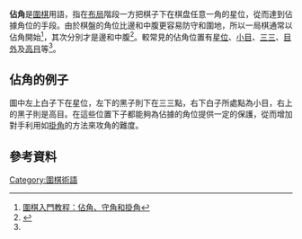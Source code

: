 '''佔角'''是[[圍棋|圍棋]]用語，指在[[布局_(围棋)|布局]]階段一方把棋子下在棋盘任意一角的星位，從而達到佔據角位的手段。由於棋盤的角位比邊和中腹更容易防守和圍地，所以一局棋通常以佔角開始<ref name="gl">[https://sites.google.com/a/weiqi.url.tw/preview/basic-1/weiqirumenjiaochengzhanjiao、shoujiaoheguajiao 圍棋入門教程：佔角、守角和掛角]</ref>，其次分別才是邊和中腹<ref>{{Cite web |url=http://www.hkga.org.hk/interactive/begin.php |title=香港圍棋協會 |access-date=2013-08-02 |archive-url=https://web.archive.org/web/20120217224122/http://www.hkga.org.hk/interactive/begin.php |archive-date=2012-02-17 |dead-url=yes }}</ref>。較常見的佔角位置有[[星位|星位]]、[[小目|小目]]、[[三三_(围棋)|三三]]、[[目外|目外]]及[[高目|高目]]等<ref name="gl"/>。

==佔角的例子==
圖中左上白子下在星位，左下的黑子則下在三三點，右下白子所處點為小目，右上的黑子則是高目。在這些位置下子都能夠為佔據的角位提供一定的保護，從而增加對手利用如[[掛角|掛角]]的方法來攻角的難度。
{{Goban
<!--     A B C D E F G H J K L M N O P Q R S T-->
<!-- 19 -->| | | | | | | | | | | | | | | | | | | 
<!-- 18 -->| | | | | | | | | | | | | | | | | | | 
<!-- 17 -->| | | | | | | | | | | | | | | | | | | 
<!-- 16 -->| | | |w| | | | | |x| | | | | | | | | 
<!-- 15 -->| | | | | | | | | | | | | | | |b| | | 
<!-- 14 -->| | | | | | | | | | | | | | | | | | | 
<!-- 13 -->| | | | | | | | | | | | | | | | | | | 
<!-- 12 -->| | | | | | | | | | | | | | | | | | | 
<!-- 11 -->| | | | | | | | | | | | | | | | | | | 
<!-- 10 -->| | | |x| | | | | |x| | | | | |x| | | 
<!--  9 -->| | | | | | | | | | | | | | | | | | | 
<!--  8 -->| | | | | | | | | | | | | | | | | | | 
<!--  7 -->| | | | | | | | | | | | | | | | | | | 
<!--  6 -->| | | | | | | | | | | | | | | | | | | 
<!--  5 -->| | | | | | | | | | | | | | | | | | | 
<!--  4 -->| | | | | | | | | |x| | | | | | |w| | 
<!--  3 -->| | |b| | | | | | | | | | | | | | | | 
<!--  2 -->| | | | | | | | | | | | | | | | | | | 
<!--  1 -->| | | | | | | | | | | | | | | | | | | 
<!--     A B C D E F G H J K L M N O P Q R S T-->|20}}

==參考資料==
<references/>

{{圍棋術語}}
{{Board-stub}}

[[Category:圍棋術語|Category:圍棋術語]]